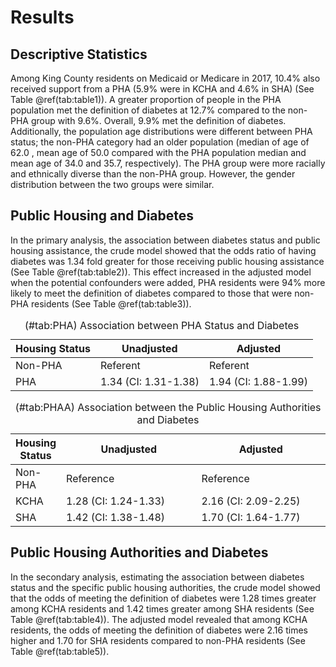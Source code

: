 
# Results {#ref-labels}
## Descriptive Statistics
Among King County residents on Medicaid or Medicare in 2017, 10.4% also received support from a PHA (5.9% were in KCHA and 4.6% in SHA) (See Table \@ref(tab:table1)). A greater proportion of people in the PHA population met the definition of diabetes at 12.7% compared to the non-PHA group with 9.6%. Overall, 9.9% met the definition of diabetes. Additionally, the population age distributions were different between PHA status; the non-PHA category had an older population (median of age of 62.0 , mean age of 50.0 compared with the PHA population median and mean age of 34.0 and 35.7, respectively). The PHA group were more racially and ethnically diverse than the non-PHA group. However, the gender distribution between the two groups were similar.

## Public Housing and Diabetes
In the primary analysis, the association between diabetes status and public housing assistance, the crude model showed that the odds ratio of having diabetes was 1.34 fold greater for those receiving public housing assistance (See Table \@ref(tab:table2)). This effect increased in the adjusted model when the potential confounders were added, PHA residents were 94% more likely to meet the definition of diabetes compared to those that were non-PHA residents (See Table \@ref(tab:table3)).

Housing Status | Unadjusted        | Adjusted                
---------------|------------------|-----------------               
Non-PHA        | Referent         | Referent                    
PHA            | 1.34 (CI: 1.31-1.38) | 1.94 (CI: 1.88-1.99)    
Table: (\#tab:PHA) Association between PHA Status and Diabetes

Housing Status  | Unadjusted             | Adjusted
--------|----------------------|---------------------
Non-PHA | Reference             | Reference                                                            
KCHA    | 1.28 (CI: 1.24-1.33) | 2.16 (CI: 2.09-2.25)
SHA     | 1.42 (CI: 1.38-1.48) | 1.70 (CI: 1.64-1.77)
Table: (\#tab:PHAA) Association between the Public Housing Authorities and Diabetes  

## Public Housing Authorities and Diabetes
In the secondary analysis, estimating the association between diabetes status and the specific public housing authorities, the crude model showed that the odds of meeting the definition of diabetes were 1.28 times greater among KCHA residents and 1.42 times greater among SHA residents (See Table \@ref(tab:table4)). The adjusted model revealed that among KCHA residents, the odds of meeting the definition of diabetes were 2.16 times higher and 1.70 for SHA residents compared to non-PHA residents (See Table \@ref(tab:table5)).

